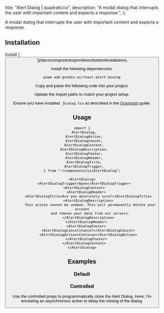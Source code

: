 
  title: "Alert Dialog | quadratic/ui",
  description: "A modal dialog that interrupts the user with important content and expects a response.",
};

<Title>Alert Dialog</Title>
<Description>A modal dialog that interrupts the user with important content and expects a response.</Description>
<ComponentPreview id="alertDialog" />

## Installation
<Steps>
<StepTitle>Install [`<Button/>`](/docs/components/primitives/button#installation).</StepTitle>

<StepTitle>Install the following dependencies.</StepTitle>
<StepContent>
```bash
pnpm add @radix-ui/react-alert-dialog
```
</StepContent>

<StepTitle>Copy and paste the following code into your project.</StepTitle>
<StepContent>
<FileSource id="alertDialog" />
</StepContent>

<StepTitle>Update the import paths to match your project setup.</StepTitle>

<StepTitle>Ensure you have installed `_Dialog.tsx` as described in the [Quickstart](/docs/getting-started/guides/quickstart) guide.</StepTitle>
</Steps>

## Usage
```tsx
import {
  AlertDialog,
  AlertDialogAction,
  AlertDialogCancel,
  AlertDialogContent,
  AlertDialogDescription,
  AlertDialogFooter,
  AlertDialogHeader,
  AlertDialogTitle,
  AlertDialogTrigger,
} from "~/components/ui/AlertDialog";
```

```tsx
<AlertDialog>
  <AlertDialogTrigger>Open</AlertDialogTrigger>
  <AlertDialogContent>
    <AlertDialogHeader>
      <AlertDialogTitle>Are you absolutely sure?</AlertDialogTitle>
      <AlertDialogDescription>
        This action cannot be undone. This will permanently delete your account
        and remove your data from our servers.
      </AlertDialogDescription>
    </AlertDialogHeader>
    <AlertDialogFooter>
      <AlertDialogCancel>Cancel</AlertDialogCancel>
      <AlertDialogAction>Continue</AlertDialogAction>
    </AlertDialogFooter>
  </AlertDialogContent>
</AlertDialog>
```

## Examples

### Default
<ComponentPreview id="alertDialog" />

### Controlled
Use the controlled props to programmatically close the Alert Dialog. Here, I'm emulating an asynchronous action to delay the closing of the dialog.
<ComponentPreview id="alertDialogControlled" />

<Footer previousLabel="Accordion" previousHref="/docs/components/primitives/accordion" nextLabel="Aspect Ratio" nextHref="/docs/components/primitives/aspect-ratio" />